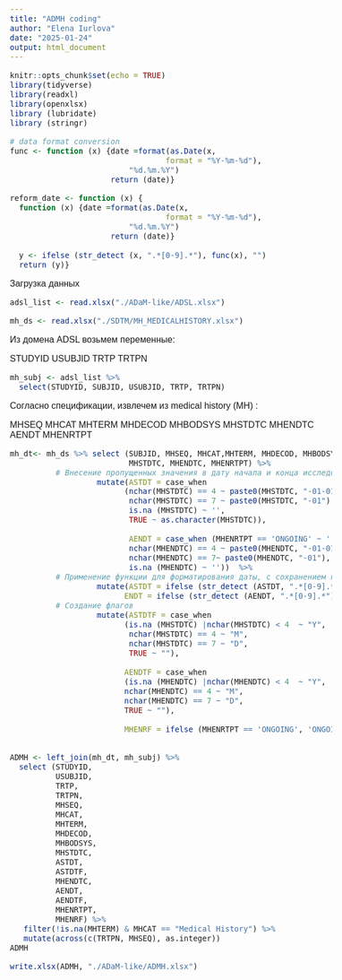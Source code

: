 ```yaml
---
title: "ADMH coding"
author: "Elena Iurlova"
date: "2025-01-24"
output: html_document
---
```


<style type="text/css">
body{
  font-family: Helvetica;
  font-size: 12pt;
}
/* Headers */
h1, h2{
  font-size: 16pt;
}
</style>

```r
knitr::opts_chunk$set(echo = TRUE)
library(tidyverse)
library(readxl)
library(openxlsx)
library (lubridate)
library (stringr)

# data format conversion
func <- function (x) {date =format(as.Date(x, 
                                  format = "%Y-%m-%d"), 
                          "%d.%m.%Y")
                      return (date)}

reform_date <- function (x) {
  function (x) {date =format(as.Date(x, 
                                  format = "%Y-%m-%d"), 
                          "%d.%m.%Y")
                      return (date)}
  
  y <- ifelse (str_detect (x, ".*[0-9].*"), func(x), "")
  return (y)}
```

Загрузка данных

```r
adsl_list <- read.xlsx("./ADaM-like/ADSL.xlsx")

mh_ds <- read.xlsx("./SDTM/MH_MEDICALHISTORY.xlsx")
```

Из домена ADSL возьмем переменные:

STUDYID
USUBJID
TRTP
TRTPN

```r
mh_subj <- adsl_list %>% 
  select(STUDYID, SUBJID, USUBJID, TRTP, TRTPN) 
```

Согласно спецификации, извлечем из medical history (MH) :

MHSEQ 
MHCAT
MHTERM 
MHDECOD 
MHBODSYS
MHSTDTC
MHENDTC
AENDT
MHENRTPT

```r
mh_dt<- mh_ds %>% select (SUBJID, MHSEQ, MHCAT,MHTERM, MHDECOD, MHBODSYS, 
                          MHSTDTC, MHENDTC, MHENRTPT) %>%
          # Внесение пропущенныx значения в дату начала и конца исследования
                   mutate(ASTDT = case_when 
                         (nchar(MHSTDTC) == 4 ~ paste0(MHSTDTC, "-01-01"),
                          nchar(MHSTDTC) == 7 ~ paste0(MHSTDTC, "-01"),
                          is.na (MHSTDTC) ~ '',
                          TRUE ~ as.character(MHSTDTC)),
                                
                          AENDT = case_when (MHENRTPT == 'ONGOING' ~ '',
                          nchar(MHENDTC) == 4 ~ paste0(MHENDTC, "-01-01"),
                          nchar(MHENDTC) == 7~ paste0(MHENDTC, "-01"),
                          is.na (MHENDTC) ~ ''))  %>%
          # Применение функции для форматирования даты, с сохранением пустых ячеек, где даты нет
                   mutate(ASTDT = ifelse (str_detect (ASTDT, ".*[0-9].*"), func(ASTDT), ""),
                         ENDT = ifelse (str_detect (AENDT, ".*[0-9].*"), func(AENDT), "")) %>%
          # Создание флагов              
                   mutate(ASTDTF = case_when 
                         (is.na (MHSTDTC) |nchar(MHSTDTC) < 4  ~ "Y",
                          nchar(MHSTDTC) == 4 ~ "M",
                          nchar(MHSTDTC) == 7 ~ "D",
                          TRUE ~ ""),
                                
                         AENDTF = case_when 
                         (is.na (MHENDTC) |nchar(MHENDTC) < 4  ~ "Y",
                         nchar(MHENDTC) == 4 ~ "M",
                         nchar(MHENDTC) == 7 ~ "D",
                         TRUE ~ ""), 
        
                         MHENRF = ifelse (MHENRTPT == 'ONGOING', 'ONGOING', ""))
                                
```

```r
ADMH <- left_join(mh_dt, mh_subj) %>% 
  select (STUDYID,
          USUBJID,
          TRTP,
          TRTPN,
          MHSEQ,
          MHCAT,
          MHTERM, 
          MHDECOD, 
          MHBODSYS,
          MHSTDTC,
          ASTDT,
          ASTDTF,
          MHENDTC,
          AENDT,
          AENDTF,
          MHENRTPT,
          MHENRF) %>% 
   filter(!is.na(MHTERM) & MHCAT == "Medical History") %>%
   mutate(across(c(TRTPN, MHSEQ), as.integer))
ADMH
```

```r
write.xlsx(ADMH, "./ADaM-like/ADMH.xlsx")
```

